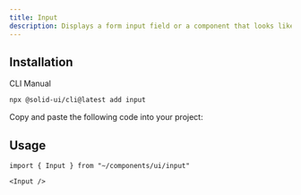 ```yaml
---
title: Input
description: Displays a form input field or a component that looks like an input field.
---
```


<ComponentPreview name="input-demo" />

## Installation

<Tabs defaultValue="cli">

<TabsList>
  <TabsTrigger value="cli">CLI</TabsTrigger>
  <TabsTrigger value="manual">Manual</TabsTrigger>
</TabsList>

<TabsContent value="cli">

```bash
npx @solid-ui/cli@latest add input
```

</TabsContent>

<TabsContent value="manual">

<Step>Copy and paste the following code into your project: </Step>

<ComponentSource name="input" />

</TabsContent>

</Tabs>

## Usage

```tsx
import { Input } from "~/components/ui/input"
```

```tsx
<Input />
```
